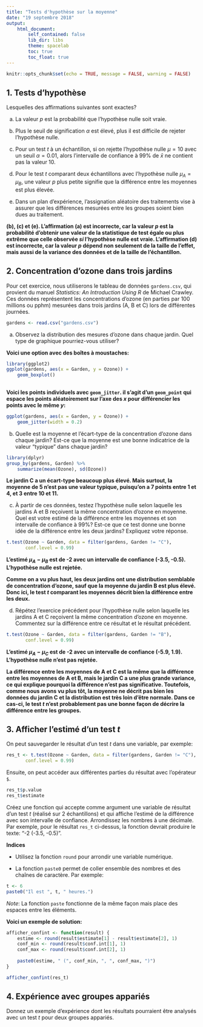 ```yaml
---
title: "Tests d'hypothèse sur la moyenne"
date: "19 septembre 2018"
output: 
    html_document:
        self_contained: false
        lib_dir: libs
        theme: spacelab
        toc: true
        toc_float: true
---
```


```r
knitr::opts_chunk$set(echo = TRUE, message = FALSE, warning = FALSE)
```

## 1. Tests d'hypothèse

Lesquelles des affirmations suivantes sont exactes?

a) La valeur $p$ est la probabilité que l'hypothèse nulle soit vraie.

b) Plus le seuil de signification $\alpha$ est élevé, plus il est difficile de rejeter l'hypothèse nulle.

c) Pour un test $t$ à un échantillon, si on rejette l'hypothèse nulle $\mu = 10$ avec un seuil $\alpha = 0.01$, alors l'intervalle de confiance à 99% de $\bar{x}$ ne contient pas la valeur 10.

d) Pour le test $t$ comparant deux échantillons avec l'hypothèse nulle $\mu_A = \mu_B$, une valeur $p$ plus petite signifie que la différence entre les moyennes est plus élevée.

e) Dans un plan d'expérience, l'assignation aléatoire des traitements vise à assurer que les différences mesurées entre les groupes soient bien dues au traitement.

**(b), (c) et (e). L'affirmation (a) est incorrecte, car la valeur $p$ est la probabilité d'obtenir une valeur de la statistique de test égale ou plus extrême que celle observée *si* l'hypothèse nulle est vraie. L'affirmation (d) est incorrecte, car la valeur $p$ dépend non seulement de la taille de l'effet, mais aussi de la variance des données et de la taille de l'échantillon.**


## 2. Concentration d'ozone dans trois jardins

Pour cet exercice, nous utiliserons le tableau de données `gardens.csv`, qui provient du manuel *Statistics: An Introduction Using R* de Michael Crawley. Ces données représentent les concentrations d'ozone (en parties par 100 millions ou pphm) mesurées dans trois jardins (A, B et C) lors de différentes journées.

```r
gardens <- read.csv("gardens.csv")
```

a) Observez la distribution des mesures d'ozone dans chaque jardin. Quel type de graphique pourriez-vous utiliser? 

**Voici une option avec des boîtes à moustaches:**

```r
library(ggplot2)
ggplot(gardens, aes(x = Garden, y = Ozone)) +
    geom_boxplot()
    
```

**Voici les points individuels avec `geom_jitter`. il s'agit d'un `geom_point` qui espace les points aléatoirement sur l'axe des *x* pour différencier les points avec le même *y*:**

```r
ggplot(gardens, aes(x = Garden, y = Ozone)) +
    geom_jitter(width = 0.2)
```

b) Quelle est la moyenne et l'écart-type de la concentration d'ozone dans chaque jardin? Est-ce que la moyenne est une bonne indicatrice de la valeur "typique" dans chaque jardin?

```r
library(dplyr)
group_by(gardens, Garden) %>%
    summarize(mean(Ozone), sd(Ozone))
```

**Le jardin C a un écart-type beaucoup plus élevé. Mais surtout, la moyenne de 5 n'est pas une valeur typique, puisqu'on a 7 points entre 1 et 4, et 3 entre 10 et 11.**

c) À partir de ces données, testez l'hypothèse nulle selon laquelle les jardins A et B reçoivent la même concentration d'ozone en moyenne. Quel est votre estimé de la différence entre les moyennes et son intervalle de confiance à 99%? Est-ce que ce test donne une bonne idée de la différence entre les deux jardins? Expliquez votre réponse.

```r
t.test(Ozone ~ Garden, data = filter(gardens, Garden != "C"),
       conf.level = 0.99)
```

**L'estimé $\mu_A - \mu_B$ est de -2 avec un intervalle de confiance (-3.5, -0.5). L'hypothèse nulle est rejetée.**

**Comme on a vu plus haut, les deux jardins ont une distribution semblable de concentration d'ozone, sauf que la moyenne du jardin B est plus élevé. Donc ici, le test $t$ comparant les moyennes décrit bien la différence entre les deux.**

d) Répétez l'exercice précédent pour l'hypothèse nulle selon laquelle les jardins A et C reçoivent la même concentration d'ozone en moyenne. Commentez sur la différence entre ce résultat et le résultat précédent.

```r
t.test(Ozone ~ Garden, data = filter(gardens, Garden != "B"),
       conf.level = 0.99)
```

**L'estimé $\mu_A - \mu_C$ est de -2 avec un intervalle de confiance (-5.9, 1.9). L'hypothèse nulle n'est pas rejetée.**

**La différence entre les moyennes de A et C est la même que la différence entre les moyennes de A et B, mais le jardin C a une plus grande variance, ce qui explique pourquoi la différence n'est pas significative. Toutefois, comme nous avons vu plus tôt, la moyenne ne décrit pas bien les données du jardin C et la distribution est très loin d'être normale. Dans ce cas-ci, le test $t$ n'est probablement pas une bonne façon de décrire la différence entre les groupes.**


## 3. Afficher l'estimé d'un test *t*

On peut sauvegarder le résultat d'un test $t$ dans une variable, par exemple:

```r
res_t <- t.test(Ozone ~ Garden, data = filter(gardens, Garden != "C"),
       conf.level = 0.99)
```

Ensuite, on peut accéder aux différentes parties du résultat avec l'opérateur `$`.

```r
res_t$p.value
res_t$estimate
```

Créez une fonction qui accepte comme argument une variable de résultat d'un test $t$ (réalisé sur 2 échantillons) et qui affiche l'estimé de la différence avec son intervalle de confiance. Arrondissez les nombres à une décimale. Par exemple, pour le résultat `res_t` ci-dessus, la fonction devrait produire le texte: "-2 (-3.5, -0.5)".

**Indices**

- Utilisez la fonction `round` pour arrondir une variable numérique.

- La fonction `paste0` permet de coller ensemble des nombres et des chaînes de caractère. Par exemple:

```r
t <- 6
paste0("Il est ", t, " heures.")
```

*Note*: La fonction `paste` fonctionne de la même façon mais place des espaces entre les éléments.

**Voici un exemple de solution:**

```r
afficher_confint <- function(result) {
    estime <- round(result$estimate[1] - result$estimate[2], 1)
    conf_min <- round(result$conf.int[1], 1)
    conf_max <- round(result$conf.int[2], 1)
    
    paste0(estime, " (", conf_min, ", ", conf_max, ")")
}

afficher_confint(res_t)
```


## 4. Expérience avec groupes appariés

Donnez un exemple d'expérience dont les résultats pourraient être analysés avec un test $t$ pour deux groupes appariés.